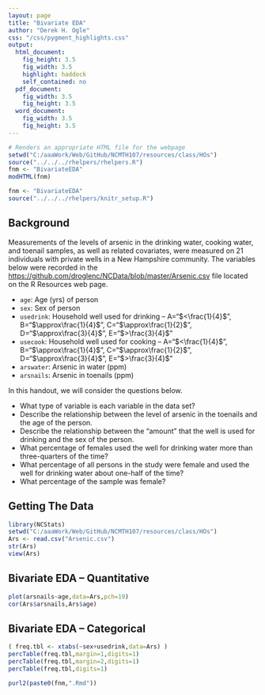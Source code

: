 ```yaml
---
layout: page
title: "Bivariate EDA"
author: "Derek H. Ogle"
css: "/css/pygment_highlights.css"
output:
  html_document:
    fig_height: 3.5
    fig_width: 3.5
    highlight: haddock
    self_contained: no
  pdf_document:
    fig_width: 3.5
    fig_height: 3.5
  word_document:
    fig_width: 3.5
    fig_height: 3.5
---
```


```r
# Renders an appropriate HTML file for the webpage
setwd("C:/aaaWork/Web/GitHub/NCMTH107/resources/class/HOs")
source("../../../rhelpers/rhelpers.R")
fnm <- "BivariateEDA"
modHTML(fnm)
```

```r
fnm <- "BivariateEDA"
source("../../../rhelpers/knitr_setup.R")
```

## Background
Measurements of the levels of arsenic in the drinking water, cooking water, and toenail samples, as well as related covariates, were measured on 21 individuals with private wells in a New Hampshire community.  The variables below were recorded in the [https://github.com/droglenc/NCData/blob/master/Arsenic.csv](Arsenic.csv) file located on the R Resources web page.

* `age`: Age (yrs) of person
* `sex`: Sex of person
* `usedrink`: Household well used for drinking -- A="$<\frac{1}{4}$", B="$\approx\frac{1}{4}$",  C="$\approx\frac{1}{2}$",  D="$\approx\frac{3}{4}$",  E="$>\frac{3}{4}$"
* `usecook`: Household well used for cooking -- A="$<\frac{1}{4}$", B="$\approx\frac{1}{4}$",  C="$\approx\frac{1}{2}$",  D="$\approx\frac{3}{4}$",  E="$>\frac{3}{4}$"
* `arswater`: Arsenic in water (ppm)
* `arsnails`: Arsenic in toenails (ppm)

In this handout, we will consider the questions below.

* What type of variable is each variable in the data set?
* Describe the relationship between the level of arsenic in the toenails and the age of the person.
* Describe the relationship between the "amount" that the well is used for drinking and the sex of the person.
* What percentage of females used the well for drinking water more than three-quarters of the time?
* What percentage of all persons in the study were female and used the well for drinking water about one-half of the time?
* What percentage of the sample was female?

## Getting The Data
```r
library(NCStats)
setwd("C:/aaaWork/Web/GitHub/NCMTH107/resources/class/HOs")
Ars <- read.csv("Arsenic.csv")
str(Ars)
view(Ars)
```

## Bivariate EDA -- Quantitative
```r
plot(arsnails~age,data=Ars,pch=19)
cor(Ars$arsnails,Ars$age)
```

## Bivariate EDA -- Categorical
```r
( freq.tbl <- xtabs(~sex+usedrink,data=Ars) )
percTable(freq.tbl,margin=1,digits=1)
percTable(freq.tbl,margin=2,digits=1)
percTable(freq.tbl,digits=1)
```

```r
purl2(paste0(fnm,".Rmd"))
```
